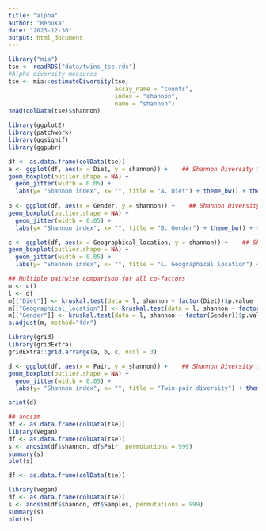 ```yaml
---
title: "alpha"
author: "Renuka"
date: "2023-12-30"
output: html_document
---
```


```r
library("mia")
tse <- readRDS("data/twins_tse.rds")
#Alpha diversity measures
tse <- mia::estimateDiversity(tse, 
                              assay_name = "counts",
                              index = "shannon", 
                              name = "shannon")
head(colData(tse)$shannon)

library(ggplot2)
library(patchwork)
library(ggsignif)
library(ggpubr)

df <- as.data.frame(colData(tse))
a <- ggplot(df, aes(x = Diet, y = shannon)) +    ## Shannon Diversity for Diet
geom_boxplot(outlier.shape = NA) + 
  geom_jitter(width = 0.05) + 
  labs(y= "Shannon index", x= "", title = "A. Diet") + theme_bw() + theme(text = element_text(size = 13), axis.text = element_text(size = 10), axis.title = element_text(size = 12)) + geom_bracket(xmin = "Mixed", xmax= "Vegetarian", y.position = 2.2,label = "0.40") #+ geom_signif(comparisons = list(c("Mixed", "Vegetarian")), map_signif_level = FALSE, na.rm = TRUE)
  
b <- ggplot(df, aes(x = Gender, y = shannon)) +    ## Shannon Diversity for Gender
geom_boxplot(outlier.shape = NA) + 
  geom_jitter(width = 0.05) + 
  labs(y= "Shannon index", x= "", title = "B. Gender") + theme_bw() + theme(text = element_text(size = 13), axis.text = element_text(size = 10), axis.title = element_text(size = 12)) + geom_bracket(xmin = "Female", xmax= "Male", y.position = 2.2,label = "0.95") #+ geom_signif(comparisons = list(c("Male", "Female")), map_signif_level = FALSE, na.rm = TRUE)

c <- ggplot(df, aes(x = Geographical_location, y = shannon)) +    ## Shannon Diversity for location
geom_boxplot(outlier.shape = NA) + 
  geom_jitter(width = 0.05) + 
  labs(y= "Shannon index", x= "", title = "C. Geographical location") + theme_bw() + theme(text = element_text(size = 13), axis.text = element_text(size = 10), axis.title = element_text(size = 12)) + geom_signif(comparisons = list(c("Ahmednagar", "Pune"), c("Pune","Nashik"), c("Nashik", "Ahmednagar")), map_signif_level = FALSE, na.rm = TRUE)

## Multiple pairwise comparison for all co-factors
m <- c()
l <- df
m[["Diet"]] <- kruskal.test(data = l, shannon ~ factor(Diet))$p.value
m[["Geographical_location"]] <- kruskal.test(data = l, shannon ~ factor(Geographical_location))$p.value
m[["Gender"]] <- kruskal.test(data = l, shannon ~ factor(Gender))$p.value
p.adjust(m, method="fdr")

library(grid)
library(gridExtra)
gridExtra::grid.arrange(a, b, c, ncol = 3)

d <- ggplot(df, aes(x = Pair, y = shannon)) +    ## Shannon Diversity for twin pair (between)
geom_boxplot(outlier.shape = NA) + 
  geom_jitter(width = 0.05) + 
  labs(y= "Shannon index", x= "", title = "Twin-pair diversity") + theme_bw() + theme(text = element_text(size = 13), axis.text = element_text(size = 10), axis.title = element_text(size = 12)) + geom_signif(comparisons = list(c("Twin1", "Twin2"), c("Twin1", "Twin9"), c("Twin3", "Twin4")), map_signif_level = FALSE, na.rm = TRUE)

print(d)

## anosim
df <- as.data.frame(colData(tse))
library(vegan)
df <- as.data.frame(colData(tse))
s <- anosim(df$shannon, df$Pair, permutations = 999)
summary(s)
plot(s)

df <- as.data.frame(colData(tse))

library(vegan)
df <- as.data.frame(colData(tse))
s <- anosim(df$shannon, df$Samples, permutations = 999)
summary(s)
plot(s)
```

